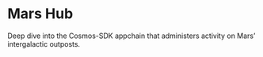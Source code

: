 
# Mars Hub

Deep dive into the Cosmos-SDK appchain that administers activity on Mars’ intergalactic outposts.

<Cards title="Mars Hub 2" />